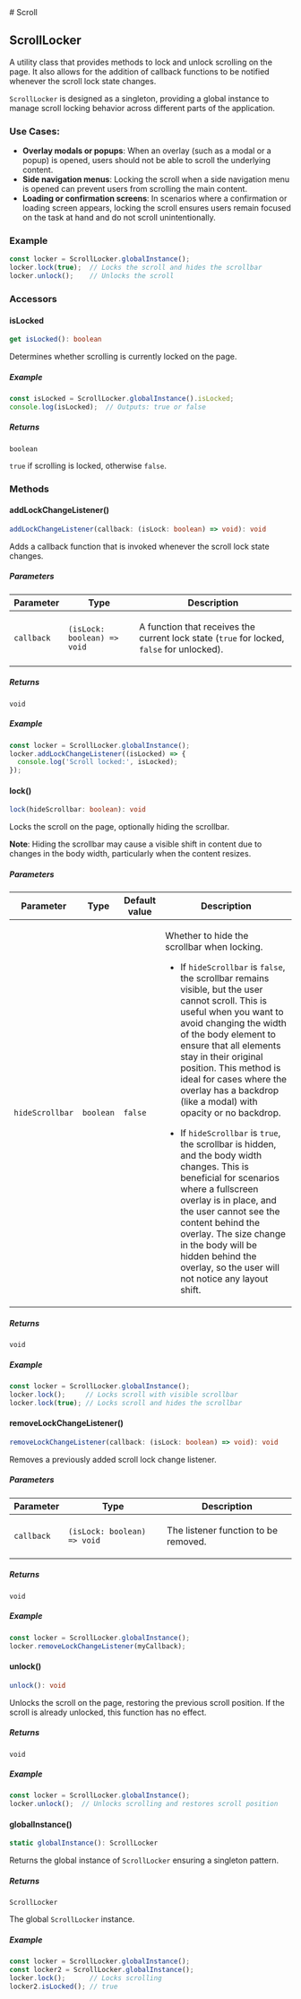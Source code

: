 
[//]: # (Do not edit directly)
[//]: # (Generated by the Cocokits TypeDoc custom theme on Sun Sep 22 2024 16:16:15 GMT+0200)



<Meta title='Utils/Scroll'/>
<MdxDocPage groupTitle='Utils' toc={tocItems} utilsPage={true} hideCckThemeSwitcher={true}>
# Scroll

## ScrollLocker

A utility class that provides methods to lock and unlock scrolling on the page.
It also allows for the addition of callback functions to be notified whenever
the scroll lock state changes.

`ScrollLocker` is designed as a singleton, providing a global instance to manage
scroll locking behavior across different parts of the application.

### Use Cases:
- **Overlay modals or popups**: When an overlay (such as a modal or a popup) is opened,
  users should not be able to scroll the underlying content.
- **Side navigation menus**: Locking the scroll when a side navigation menu is opened can
  prevent users from scrolling the main content.
- **Loading or confirmation screens**: In scenarios where a confirmation or loading screen
  appears, locking the scroll ensures users remain focused on the task at hand and do not
  scroll unintentionally.

### Example

```typescript
const locker = ScrollLocker.globalInstance();
locker.lock(true);  // Locks the scroll and hides the scrollbar
locker.unlock();    // Unlocks the scroll
```

### Accessors

#### isLocked

```ts
get isLocked(): boolean
```

Determines whether scrolling is currently locked on the page.

##### Example

```typescript
const isLocked = ScrollLocker.globalInstance().isLocked;
console.log(isLocked);  // Outputs: true or false
```

##### Returns

`boolean`

`true` if scrolling is locked, otherwise `false`.

### Methods

#### addLockChangeListener()

```ts
addLockChangeListener(callback: (isLock: boolean) => void): void
```

Adds a callback function that is invoked whenever the scroll lock state changes.

##### Parameters

<table class="arg-type-table">
<thead>
<tr>
<th>Parameter</th>
<th>Type</th>
<th>Description</th>
</tr>
</thead>
<tbody>
<tr>
<td>

`callback`

</td>
<td>

`(isLock: boolean) => void`

</td>
<td>

A function that receives the current lock state (`true` for locked, `false` for unlocked).

</td>
</tr>
</tbody>
</table>

##### Returns

`void`

##### Example

```typescript
const locker = ScrollLocker.globalInstance();
locker.addLockChangeListener((isLocked) => {
  console.log('Scroll locked:', isLocked);
});
```

#### lock()

```ts
lock(hideScrollbar: boolean): void
```

Locks the scroll on the page, optionally hiding the scrollbar.

**Note**: Hiding the scrollbar may cause a visible shift in content due to changes in
the body width, particularly when the content resizes.

##### Parameters

<table class="arg-type-table">
<thead>
<tr>
<th>Parameter</th>
<th>Type</th>
<th>Default value</th>
<th>Description</th>
</tr>
</thead>
<tbody>
<tr>
<td>

`hideScrollbar`

</td>
<td>

`boolean`

</td>
<td>

`false`

</td>
<td>

Whether to hide the scrollbar when locking.

- If `hideScrollbar` is `false`, the scrollbar remains visible, but the user cannot scroll.
  This is useful when you want to avoid changing the width of the body element to ensure
  that all elements stay in their original position. This method is ideal for cases where
  the overlay has a backdrop (like a modal) with opacity or no backdrop.

- If `hideScrollbar` is `true`, the scrollbar is hidden, and the body width changes.
  This is beneficial for scenarios where a fullscreen overlay is in place, and the user
  cannot see the content behind the overlay. The size change in the body will be hidden behind
  the overlay, so the user will not notice any layout shift.

</td>
</tr>
</tbody>
</table>

##### Returns

`void`

##### Example

```typescript
const locker = ScrollLocker.globalInstance();
locker.lock();     // Locks scroll with visible scrollbar
locker.lock(true); // Locks scroll and hides the scrollbar
```

#### removeLockChangeListener()

```ts
removeLockChangeListener(callback: (isLock: boolean) => void): void
```

Removes a previously added scroll lock change listener.

##### Parameters

<table class="arg-type-table">
<thead>
<tr>
<th>Parameter</th>
<th>Type</th>
<th>Description</th>
</tr>
</thead>
<tbody>
<tr>
<td>

`callback`

</td>
<td>

`(isLock: boolean) => void`

</td>
<td>

The listener function to be removed.

</td>
</tr>
</tbody>
</table>

##### Returns

`void`

##### Example

```typescript
const locker = ScrollLocker.globalInstance();
locker.removeLockChangeListener(myCallback);
```

#### unlock()

```ts
unlock(): void
```

Unlocks the scroll on the page, restoring the previous scroll position.
If the scroll is already unlocked, this function has no effect.

##### Returns

`void`

##### Example

```typescript
const locker = ScrollLocker.globalInstance();
locker.unlock();  // Unlocks scrolling and restores scroll position
```

#### globalInstance()

```ts
static globalInstance(): ScrollLocker
```

Returns the global instance of `ScrollLocker` ensuring a singleton pattern.

##### Returns

`ScrollLocker`

The global `ScrollLocker` instance.

##### Example

```typescript
const locker = ScrollLocker.globalInstance();
const locker2 = ScrollLocker.globalInstance();
locker.lock();      // Locks scrolling
locker2.isLocked(); // true
```

</MdxDocPage>
